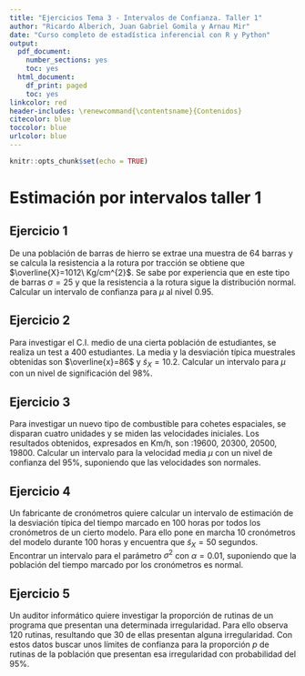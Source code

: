 ```yaml
---
title: "Ejercicios Tema 3 - Intervalos de Confianza. Taller 1"
author: "Ricardo Alberich, Juan Gabriel Gomila y Arnau Mir"
date: "Curso completo de estadística inferencial con R y Python"
output:
  pdf_document:
    number_sections: yes
    toc: yes
  html_document:
    df_print: paged
    toc: yes
linkcolor: red
header-includes: \renewcommand{\contentsname}{Contenidos}
citecolor: blue
toccolor: blue
urlcolor: blue
---
```


```r
knitr::opts_chunk$set(echo = TRUE)
```

# Estimación por intervalos taller 1

## Ejercicio 1

De una población de barras de hierro se extrae una muestra de $64$ barras y  se calcula la
resistencia a la rotura por tracción se obtiene que $\overline{X}=1012\ Kg/cm^{2}$. Se sabe
por experiencia que en este tipo de barras $\sigma=25$ y que la resistencia a la rotura sigue la distribución normal. Calcular un intervalo de confianza
para $\mu$ al nivel 0.95. 


## Ejercicio 2

Para investigar el C.I. medio de una cierta población de estudiantes, se realiza un test a
$400$ estudiantes. La media y la desviación típica  muestrales obtenidas son
$\overline{x}=86$ y $\tilde{s}_{X}=10.2$. Calcular un intervalo para $\mu$ con un nivel de
significación del 98\%.

## Ejercicio 3

Para investigar un nuevo tipo de combustible para cohetes espaciales, se disparan cuatro
unidades y se miden las velocidades iniciales. Los resultados obtenidos, expresados en
Km/h, son :19600, 20300, 20500, 19800. Calcular un intervalo para la velocidad media $\mu$
con un nivel de confianza del 95\%, suponiendo que las velocidades son normales.



## Ejercicio 4 

Un fabricante de cronómetros quiere calcular un intervalo de estimación de la desviación
típica del tiempo marcado en $100$ horas por todos los cronómetros  de un cierto modelo.
Para ello pone en marcha $10$ cronómetros del modelo durante $100$ horas y encuentra que
$\tilde{s}_{X}=50$ segundos. Encontrar un intervalo para el parámetro $\sigma^2$ con
$\alpha=0.01$, suponiendo que la población del tiempo marcado por los cronómetros es
normal. 

## Ejercicio 5

Un auditor informático quiere investigar la proporción de rutinas de un programa que
presentan una determinada irregularidad. Para ello observa $120$ rutinas, resultando que
$30$ de ellas presentan alguna irregularidad. Con estos datos buscar unos límites de
confianza para la proporción $p$ de rutinas de la población que presentan esa irregularidad
con probabilidad del 95\%.


